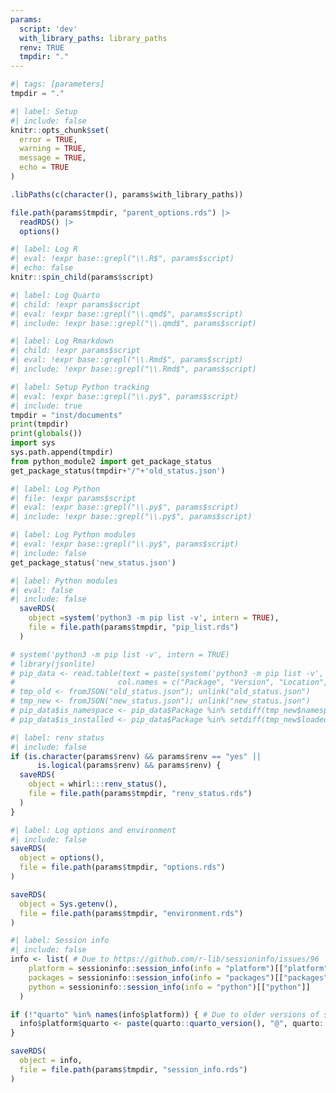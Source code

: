 ```yaml
---
params:
  script: 'dev'
  with_library_paths: library_paths
  renv: TRUE
  tmpdir: "."
---
```


```python
#| tags: [parameters]
tmpdir = "."
```

```r
#| label: Setup
#| include: false
knitr::opts_chunk$set(
  error = TRUE,
  warning = TRUE,
  message = TRUE,
  echo = TRUE
)

.libPaths(c(character(), params$with_library_paths))

file.path(params$tmpdir, "parent_options.rds") |> 
  readRDS() |> 
  options()
```

```r
#| label: Log R
#| eval: !expr base::grepl("\\.R$", params$script)
#| echo: false
knitr::spin_child(params$script)
```

```r
#| label: Log Quarto
#| child: !expr params$script
#| eval: !expr base::grepl("\\.qmd$", params$script)
#| include: !expr base::grepl("\\.qmd$", params$script)
```

```r
#| label: Log Rmarkdown
#| child: !expr params$script
#| eval: !expr base::grepl("\\.Rmd$", params$script)
#| include: !expr base::grepl("\\.Rmd$", params$script)
```

```python
#| label: Setup Python tracking
#| eval: !expr base::grepl("\\.py$", params$script)
#| include: true
tmpdir = "inst/documents"
print(tmpdir)
print(globals())
import sys
sys.path.append(tmpdir)
from python_module2 import get_package_status
get_package_status(tmpdir+"/"+'old_status.json')
```

```python
#| label: Log Python
#| file: !expr params$script
#| eval: !expr base::grepl("\\.py$", params$script)
#| include: !expr base::grepl("\\.py$", params$script)
```

```python
#| label: Log Python modules
#| eval: !expr base::grepl("\\.py$", params$script)
#| include: false
get_package_status('new_status.json')
```

```r
#| label: Python modules
#| eval: false
#| include: false
  saveRDS(
    object =system('python3 -m pip list -v', intern = TRUE),
    file = file.path(params$tmpdir, "pip_list.rds")
  )

# system('python3 -m pip list -v', intern = TRUE)
# library(jsonlite)
# pip_data <- read.table(text = paste(system('python3 -m pip list -v', intern = TRUE)[-(1:2)], collapse = "\n"),
#                       col.names = c("Package", "Version", "Location", "Installer"), stringsAsFactors = FALSE)
# tmp_old <- fromJSON("old_status.json"); unlink("old_status.json")
# tmp_new <- fromJSON("new_status.json"); unlink("new_status.json")
# pip_data$is_namespace <- pip_data$Package %in% setdiff(tmp_new$namespaced, tmp_old$namespaced)
# pip_data$is_installed <- pip_data$Package %in% setdiff(tmp_new$loaded, tmp_old$loaded)

```

```r
#| label: renv status
#| include: false
if (is.character(params$renv) && params$renv == "yes" ||
      is.logical(params$renv) && params$renv) {
  saveRDS(
    object = whirl:::renv_status(),
    file = file.path(params$tmpdir, "renv_status.rds")
  )
}
```

```r
#| label: Log options and environment
#| include: false
saveRDS(
  object = options(),
  file = file.path(params$tmpdir, "options.rds")
)

saveRDS(
  object = Sys.getenv(),
  file = file.path(params$tmpdir, "environment.rds")
)
```

```r
#| label: Session info
#| include: false
info <- list( # Due to https://github.com/r-lib/sessioninfo/issues/96
    platform = sessioninfo::session_info(info = "platform")[["platform"]],
    packages = sessioninfo::session_info(info = "packages")[["packages"]],
    python = sessioninfo::session_info(info = "python")[["python"]]
  )

if (!"quarto" %in% names(info$platform)) { # Due to older versions of sessioninfo
  info$platform$quarto <- paste(quarto::quarto_version(), "@", quarto::quarto_path())
}

saveRDS(
  object = info,
  file = file.path(params$tmpdir, "session_info.rds")
)
```
